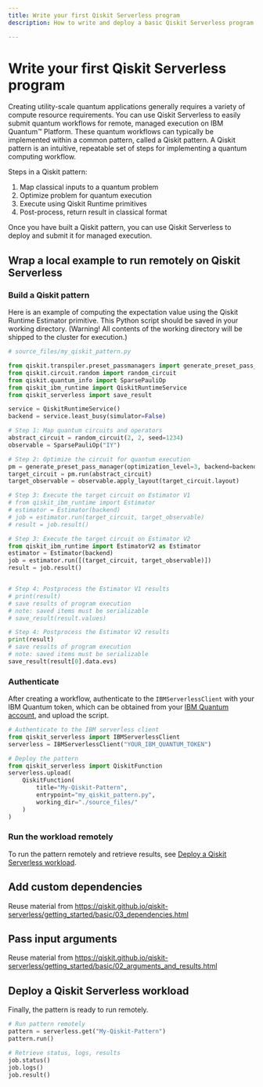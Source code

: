 ```yaml
---
title: Write your first Qiskit Serverless program
description: How to write and deploy a basic Qiskit Serverless program, including custom dependencies and input arguments.

---
```


# Write your first Qiskit Serverless program

Creating utility-scale quantum applications generally requires a variety of compute resource requirements. You can use Qiskit Serverless to easily submit quantum workflows for remote, managed execution on IBM Quantum&trade; Platform. These quantum workflows can typically be implemented within a common pattern, called a Qiskit pattern. A Qiskit pattern is an intuitive, repeatable set of steps for implementing a quantum computing workflow.

Steps in a Qiskit pattern:

1. Map classical inputs to a quantum problem
2. Optimize problem for quantum execution
3. Execute using Qiskit Runtime primitives
4. Post-process, return result in classical format

Once you have built a Qiskit pattern, you can use Qiskit Serverless to deploy and submit it for managed execution.

## Wrap a local example to run remotely on Qiskit Serverless

### Build a Qiskit pattern

Here is an example of computing the expectation value using the Qiskit Runtime Estimator primitive. This Python script should be saved in your working directory. (Warning! All contents of the working directory will be shipped to the cluster for execution.)


```python
# source_files/my_qiskit_pattern.py

from qiskit.transpiler.preset_passmanagers import generate_preset_pass_manager
from qiskit.circuit.random import random_circuit
from qiskit.quantum_info import SparsePauliOp
from qiskit_ibm_runtime import QiskitRuntimeService
from qiskit_serverless import save_result

service = QiskitRuntimeService()
backend = service.least_busy(simulator=False)

# Step 1: Map quantum circuits and operators
abstract_circuit = random_circuit(2, 2, seed=1234)
observable = SparsePauliOp("IY")

# Step 2: Optimize the circuit for quantum execution
pm = generate_preset_pass_manager(optimization_level=3, backend=backend)
target_circuit = pm.run(abstract_circuit)
target_observable = observable.apply_layout(target_circuit.layout)

# Step 3: Execute the target circuit on Estimator V1
# from qiskit_ibm_runtime import Estimator
# estimator = Estimator(backend)
# job = estimator.run(target_circuit, target_observable)
# result = job.result()

# Step 3: Execute the target circuit on Estimator V2
from qiskit_ibm_runtime import EstimatorV2 as Estimator
estimator = Estimator(backend)
job = estimator.run([(target_circuit, target_observable)])
result = job.result()


# Step 4: Postprocess the Estimator V1 results
# print(result)
# save results of program execution
# note: saved items must be serializable
# save_result(result.values)

# Step 4: Postprocess the Estimator V2 results
print(result)
# save results of program execution
# note: saved items must be serializable
save_result(result[0].data.evs)
```

### Authenticate

After creating a workflow, authenticate to the `IBMServerlessClient` with your IBM Quantum token, which can be obtained from your [IBM Quantum account](https://quantum.ibm.com/account), and upload the script.

```python
# Authenticate to the IBM serverless client
from qiskit_serverless import IBMServerlessClient
serverless = IBMServerlessClient("YOUR_IBM_QUANTUM_TOKEN")

# Deploy the pattern
from qiskit_serverless import QiskitFunction
serverless.upload(
    QiskitFunction(
        title="My-Qiskit-Pattern",
        entrypoint="my_qiskit_pattern.py",
        working_dir="./source_files/"
    )
)
```

### Run the workload remotely

To run the pattern remotely and retrieve results, see [Deploy a Qiskit Serverless workload](#deploy-serverless).

## Add custom dependencies

Reuse material from https://qiskit.github.io/qiskit-serverless/getting_started/basic/03_dependencies.html

## Pass input arguments

Reuse material from https://qiskit.github.io/qiskit-serverless/getting_started/basic/02_arguments_and_results.html

<span id="deploy-serverless"></span>
## Deploy a Qiskit Serverless workload

Finally, the pattern is ready to run remotely.

```python
# Run pattern remotely
pattern = serverless.get("My-Qiskit-Pattern")
pattern.run()

# Retrieve status, logs, results
job.status()
job.logs()
job.result()
```